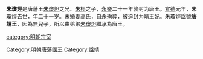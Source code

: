 '''朱瓊烴'''{{BD|1406年||1426年|catIdx=Z朱瓊烴}}是唐藩王[[朱瓊炟|朱瓊炟]]之兄、[[朱桱|朱桱]]之子，[[永樂|永樂]]二十一年襲封为唐王。[[宣德|宣德]]元年，朱瓊烴去世，年二十一岁。未婚妻高氏，自杀殉葬，被追封为靖王妃。朱瓊烴[[諡號|諡號]]'''唐靖王'''，因為無兒子，所以由弟弟[[朱瓊炟|朱瓊炟]]繼承為唐王。

{{s-start}}
{{s-bef|before=父定王[[朱桱|朱桱]]}}
{{s-ttl|title=[[明朝藩王列表_(唐王系)|明唐國國王]]|years=1423年─1426年}}
{{s-aft|after=弟憲王[[朱瓊炟|朱瓊炟]]}}
{{end}}

[[category:明朝宗室|category:明朝宗室]]
[[Category:明朝唐藩國王|Category:明朝唐藩國王]]
[[Category:諡靖|Category:諡靖]]